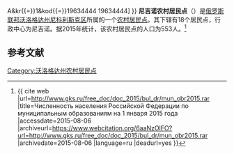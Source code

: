 {{Infobox Settlement
| official_name = 尼吉诺农村居民点
| native_name = Нигинское сельское поселение
| settlement_type = [[农村居民点|农村居民点]]
| subdivision_type = [[国家|国家]]
| subdivision_type1 = [[州_(俄罗斯)|州]]
| subdivision_type2 = [[区_(苏联)|区]]
| subdivision_name = {{RUS}}
| subdivision_name1 = [[沃洛格达州|沃洛格达州]]
| subdivision_name2 = [[尼科利斯克区|尼科利斯克区]]
| seat_type = 行政中心
| seat = 尼吉诺
| population_as_of=2015
| population_footnotes = <ref name=stat />
| population_total = 553
| coordinates_display = inline,title
| latd = 59 | latm = 39 | lats = 10 | latNS = N
| longd = 45 | longm = 16 | longs = 36 | longEW = E
| timezone = [[莫斯科时间|MSK]]
| utc_offset = +3
| blank_name = [[俄罗斯市政土地区划代码|OKTMO编码]]
| blank_info = [http://classif.spb.ru/classificators/view/tma.php?st{{=}}A&kr{{=}}1&kod{{=}}19634444 19634444]
}}
'''尼吉诺农村居民点'''（{{lang-ru|Нигинское сельское поселение}}）是[[俄罗斯联邦|俄罗斯联邦]][[沃洛格达州|沃洛格达州]][[尼科利斯克区|尼科利斯克区]]所属的一个[[农村居民点|农村居民点]]。其下辖有18个居民点，行政中心为尼吉诺。据2015年统计，该农村居民点的人口为553人。<ref name=stat>{{ cite web |url=http://www.gks.ru/free_doc/doc_2015/bul_dr/mun_obr2015.rar |title=Численность населения Российской Федерации по муниципальным образованиям на 1 января 2015 года |accessdate=2015-08-06 |archiveurl=https://www.webcitation.org/6aaNzOlFO?url=http://www.gks.ru/free_doc/doc_2015/bul_dr/mun_obr2015.rar |archivedate=2015-08-06 |language=ru |deadurl=yes }}</ref>

== 参考文献 ==
{{reflist}}

{{Russia-stub}}

[[Category:沃洛格达州农村居民点|Category:沃洛格达州农村居民点]]